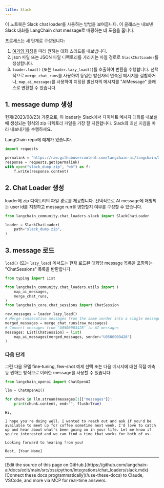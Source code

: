 ```yaml
---
title: Slack
---
```


이 노트북은 Slack chat loader를 사용하는 방법을 보여줍니다. 이 클래스는 내보낸 Slack 대화를 LangChain chat message로 매핑하는 데 도움을 줍니다.

프로세스는 세 단계로 구성됩니다:

1. [여기의 지침](https://slack.com/help/articles/1500001548241-Request-to-export-all-conversations)을 따라 원하는 대화 스레드를 내보냅니다.
2. json 파일 또는 JSON 파일 디렉토리를 가리키는 파일 경로로 `SlackChatLoader`를 생성합니다.
3. `loader.load()` (또는 `loader.lazy_load()`)를 호출하여 변환을 수행합니다. 선택적으로 `merge_chat_runs`를 사용하여 동일한 발신자의 연속된 메시지를 결합하거나, `map_ai_messages`를 사용하여 지정된 발신자의 메시지를 "AIMessage" 클래스로 변환할 수 있습니다.

## 1. message dump 생성

현재(2023/08/23) 기준으로, 이 loader는 Slack에서 다이렉트 메시지 대화를 내보낼 때 생성되는 형식의 zip 디렉토리 파일을 가장 잘 지원합니다. Slack의 최신 지침을 따라 내보내기를 수행하세요.

LangChain repo에 예제가 있습니다.

```python
import requests

permalink = "https://raw.githubusercontent.com/langchain-ai/langchain/342087bdfa3ac31d622385d0f2d09cf5e06c8db3/libs/langchain/tests/integration_tests/examples/slack_export.zip"
response = requests.get(permalink)
with open("slack_dump.zip", "wb") as f:
    f.write(response.content)
```

## 2. Chat Loader 생성

loader에 zip 디렉토리의 파일 경로를 제공합니다. 선택적으로 AI message에 매핑되는 user id를 지정하고 message run을 병합할지 여부를 구성할 수 있습니다.

```python
from langchain_community.chat_loaders.slack import SlackChatLoader
```

```python
loader = SlackChatLoader(
    path="slack_dump.zip",
)
```

## 3. message 로드

`load()` (또는 `lazy_load`) 메서드는 현재 로드된 대화당 message 목록을 포함하는 "ChatSessions" 목록을 반환합니다.

```python
from typing import List

from langchain_community.chat_loaders.utils import (
    map_ai_messages,
    merge_chat_runs,
)
from langchain_core.chat_sessions import ChatSession

raw_messages = loader.lazy_load()
# Merge consecutive messages from the same sender into a single message
merged_messages = merge_chat_runs(raw_messages)
# Convert messages from "U0500003428" to AI messages
messages: List[ChatSession] = list(
    map_ai_messages(merged_messages, sender="U0500003428")
)
```

### 다음 단계

그런 다음 모델 fine-tuning, few-shot 예제 선택 또는 다음 메시지에 대한 직접 예측 등 원하는 방식으로 이러한 message를 사용할 수 있습니다.

```python
from langchain_openai import ChatOpenAI

llm = ChatOpenAI()

for chunk in llm.stream(messages[1]["messages"]):
    print(chunk.content, end="", flush=True)
```

```output
Hi,

I hope you're doing well. I wanted to reach out and ask if you'd be available to meet up for coffee sometime next week. I'd love to catch up and hear about what's been going on in your life. Let me know if you're interested and we can find a time that works for both of us.

Looking forward to hearing from you!

Best, [Your Name]
```

---

<Callout icon="pen-to-square" iconType="regular">
    [Edit the source of this page on GitHub.](https://github.com/langchain-ai/docs/edit/main/src/oss/python/integrations/chat_loaders/slack.mdx)
</Callout>
<Tip icon="terminal" iconType="regular">
    [Connect these docs programmatically](/use-these-docs) to Claude, VSCode, and more via MCP for    real-time answers.
</Tip>

